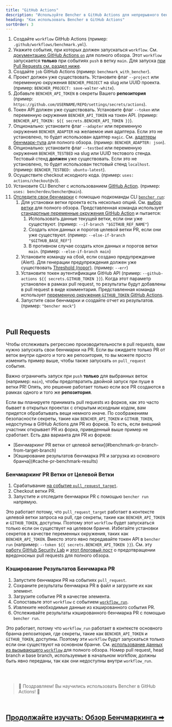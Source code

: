 ```yaml
---
title: "GitHub Actions"
description: "Используйте Bencher в GitHub Actions для непрерывного бенчмаркинга при создании pull requests"
heading: "Как использовать Bencher в GitHub Actions"
sortOrder: 3
---
```



<GitHubActions1 />

1. Создайте `workflow` GitHub Actions (пример: `.github/workflows/benchmark.yml`).
2. Укажите события, при которых должен запускаться `workflow`. См. [документацию GitHub Actions `on`](https://docs.github.com/ru/actions/using-workflows/workflow-syntax-for-github-actions#on) для полного обзора. Этот `workflow` запускается **только** при событиях `push` в ветку `main`. Для запуска [при Pull Requests см. раздел ниже](#pull-requests).
3. Создайте `job` GitHub Actions (пример: `benchmark_with_bencher`).
4. Проект должен уже существовать. Установите флаг `--project` или переменную окружения `BENCHER_PROJECT` на slug или UUID проекта. (пример: `BENCHER_PROJECT: save-walter-white`).
5. Добавьте `BENCHER_API_TOKEN` в секреты Вашего **репозитория** (пример: `https://github.com/USERNAME/REPO/settings/secrets/actions`).
6. Токен API должен уже существовать. Установите флаг `--token` или переменную окружения `BENCHER_API_TOKEN` на токен API. (пример: `BENCHER_API_TOKEN: ${{ secrets.BENCHER_API_TOKEN }}`).
7. Опционально: установите флаг `--adapter` или переменную окружения `BENCHER_ADAPTER` на желаемое имя адаптера. Если это не установлено, то будет использован адаптер `magic`. См. [адаптеры бенчмарк-тула](/docs/ru/explanation/adapters) для полного обзора. (пример: `BENCHER_ADAPTER: json`).
8. Опционально: установите флаг `--testbed` или переменную окружения `BENCHER_TESTBED` на slug или UUID тестового стенда. Тестовый стенд **должен** уже существовать. Если это не установлено, то будет использован тестовый стенд `localhost`. (пример: `BENCHER_TESTBED: ubuntu-latest`).
9. Осуществите checkout исходного кода. (пример: `uses: actions/checkout@v3`).
10. Установите CLI Bencher с использованием [GitHub Action](https://github.com/marketplace/actions/bencher-cli). (пример: `uses: bencherdev/bencher@main`).
11. [Отследите свои бенчмарки](/docs/ru/how-to/track-benchmarks) с помощью подкоманды CLI <code><a href="/docs/ru/explanation/bencher-run">bencher run</a></code>:
    1. Для установки ветки проекта есть несколько опций. См. [выбор ветки](/docs/ru/how-to/branch-selection) для полного обзора. Представленная команда использует [стандартные переменные окружения GitHub Action](https://docs.github.com/ru/actions/learn-github-actions/variables#default-environment-variables) и пытается:
        1. Использовать данные текущей ветки, если они уже существуют. (пример: `--if-branch "$GITHUB_REF_NAME"`)
        2. Создать клон данных и порогов целевой ветки PR, если они уже существуют. (пример: `--else-if-branch "$GITHUB_BASE_REF"`)
        3. В противном случае создать клон данных и порогов ветки `main`. (пример: `--else-if-branch main`)
    2. Установите команду на сбой, если создано предупреждение (Alert). Для генерации предупреждения должен уже существовать [Threshold (порог)](/docs/ru/explanation/thresholds). (пример: `--err`)
    3. Установите токен аутентификации GitHub API (пример: `--github-actions ${{ secrets.GITHUB_TOKEN }}`). Когда этот параметр установлен в рамках pull request, то результаты будут добавлены в pull request в виде комментария. Представленная команда использует [переменную окружения `GITHUB_TOKEN` GitHub Actions](https://docs.github.com/ru/actions/security-guides/automatic-token-authentication).
    4. Запустите свои бенчмарки и создайте отчет из результатов. (пример: `"bencher mock"`)

<br/>

## Pull Requests

Чтобы отслеживать регрессию производительности в pull requests, вам нужно запускать свои бенчмарки на PR.
Если вы ожидаете только PR от веток внутри одного и того же репозитория, то вы можете просто изменить пример выше, чтобы также запускать `on` `pull_request` события.

<GitHubActions2 />

Важно ограничить запуск при `push` **только** для выбранных веток (например: `main`),
чтобы предотвратить двойной запуск при пуше в ветки PR!
Опять, это решение работает только если все PR создаются в рамках одного и того же **репозитория**.

Если вы планируете принимать pull requests из форков, как это часто бывает в открытых проектах с открытым исходным кодом,
вам придется обрабатывать вещи немного иначе.
По соображениям безопасности секреты, такие как `BENCHER_API_TOKEN` и `GITHUB_TOKEN`, недоступны в GitHub Actions для PR из форков.
То есть, если внешний участник открывает PR из форка, приведенный выше пример не сработает.
Есть два варианта для PR из форков:

<ul>
  <li>[Бенчмаркинг PR ветки от целевой ветки](#benchmark-pr-branch-from-target-branch)</li>
  <li>[Кэширование результатов бенчмарка PR и загрузка из основного бранча](#cache-pr-benchmark-results)</li>
</ul>

### Бенчмаркинг PR Ветки от Целевой Ветки

1. Срабатывание [на событие `pull_request_target`](https://docs.github.com/ru/actions/using-workflows/events-that-trigger-workflows#pull_request_target).
2. Checkout ветки PR.
3. Запустите и отследите бенчмарки PR с помощью `bencher run` напрямую.

Это работает потому, что `pull_request_target` работает в контексте целевой ветки запроса на pull, 
где секреты, такие как `BENCHER_API_TOKEN` и `GITHUB_TOKEN`, доступны.
Поэтому этот `workflow` будет запускаться только если он существует на целевом бранче.
Избегайте установки секретов в качестве переменных окружения, таких как `BENCHER_API_TOKEN`.
Вместо этого явно передавайте токен API в `bencher run` (например: `--token ${{ secrets.BENCHER_API_TOKEN }}`).
См. эту [работу GitHub Security Lab](https://securitylab.github.com/research/github-actions-preventing-pwn-requests/)
и [этот блоговый пост](https://nathandavison.com/blog/github-actions-and-the-threat-of-malicious-pull-requests)
о предотвращении вредоносных pull requests для полного обзора.

<GitHubActions3 />

### Кэширование Результатов Бенчмарка PR

1. Запустите бенчмарки PR на событиях `pull_request`.
1. Сохраните результаты бенчмарка PR в файл и загрузите их как элемент.
1. Загрузите событие PR в качестве элемента.
1. Сопоставьте этот `workflow` с событием [`workflow_run`](https://docs.github.com/ru/actions/using-workflows/events-that-trigger-workflows#workflow_run).
1. Извлеките необходимые данные из кэшированного события PR.
1. Отслеживайте результаты кэшированного бенчмарка PR с помощью `bencher run`.

Это работает, потому что `workflow_run` работает в контексте основного бранча репозитория,
где секреты, такие как `BENCHER_API_TOKEN` и `GITHUB_TOKEN`, доступны.
Поэтому эти `workflow` будут запускаться только если они существуют на основном бранче.
См. [использование данных из вызывающего `workflow`](https://docs.github.com/ru/actions/using-workflows/events-that-trigger-workflows#using-data-from-the-triggering-workflow) для полного обзора.
Номер pull request, head branch и base branch, используемые в начальном workflow, должны быть явно переданы, так как они недоступны внутри `workflow_run`.

<GitHubActions4 />

<br/>
<br/>

> 🐰 Поздравляем! Вы научились использовать Bencher в GitHub Actions! 🎉

<br/>

<h2><a href="/docs/ru/explanation/benchmarking">Продолжайте изучать: Обзор Бенчмаркинга ➡</a></h2>